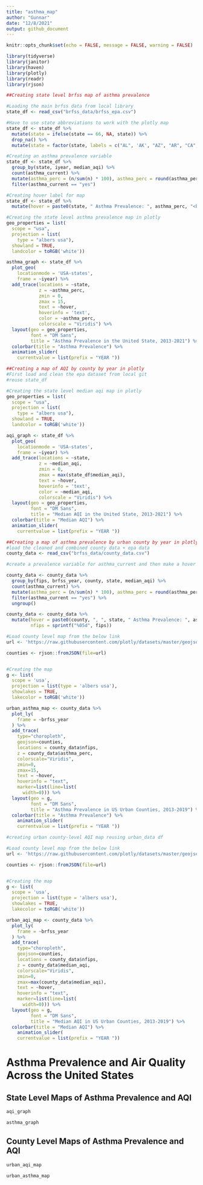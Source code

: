 ```yaml
---
title: "asthma_map"
author: "Gunnar"
date: "12/8/2021"
output: github_document
---
```


```r
knitr::opts_chunk$set(echo = FALSE, message = FALSE, warning = FALSE)
```
```r
library(tidyverse)
library(janitor)
library(haven)
library(plotly)
library(readr)
library(rjson)
```
```r
##Creating state level brfss map of asthma prevalence

#Loading the main brfss data from local library
state_df <- read_csv("brfss_data/brfss_epa.csv")
```
```r
#Have to use state abbreviations to work with the plotly map
state_df <- state_df %>%
  mutate(state = ifelse(state == 66, NA, state)) %>%
  drop_na() %>%
  mutate(state = factor(state, labels = c("AL", 'AK', "AZ", "AR", "CA", "CO", "CT", "DE", "DC", "FL", "GA", "HI", "ID", "IL", "IN", "IA", "KS", "KY", "LA", "ME", "MD", "MA", "MI", "MN", "MS", "MO", "MT", "NE", "NV", "NH", "NJ", "NM", "NY", "NC", "ND", "OH", "OK", "OR", "PA", "RI", "SC", 'SD', 'TN', 'TX', 'UT', 'VT', 'VA', 'WA', 'WV', 'WI', 'WY')))

#Creating an asthma prevalence variable
state_df <- state_df %>%
  group_by(state, iyear, median_aqi) %>%
  count(asthma_current) %>%
  mutate(asthma_perc = (n/sum(n) * 100), asthma_perc = round(asthma_perc, 2)) %>%
  filter(asthma_current == "yes")

#Creating hover label for map
state_df <- state_df %>%
  mutate(hover = paste0(state, " Asthma Prevalence: ", asthma_perc, "<br>", "Median AQI: ", median_aqi))
```

```r
#Creating the state level asthma prevalence map in plotly
geo_properties = list(
  scope = "usa",
  projection = list(
    type = "albers usa"),
  showland = TRUE,
  landcolor = toRGB('white'))

asthma_graph <- state_df %>%
  plot_geo(
    locationmode = 'USA-states',
    frame = ~iyear) %>%
  add_trace(locations = ~state,
            z = ~asthma_perc,
            zmin = 0,
            zmax = 15,
            text = ~hover,
            hoverinfo = 'text',
            color = ~asthma_perc,
            colorscale = "Viridis") %>%
  layout(geo = geo_properties,
         font = "DM Sans",
         title = "Asthma Prevalence in the United State, 2013-2021") %>%
  colorbar(title = "Asthma Prevalence") %>%
  animation_slider(
    currentvalue = list(prefix = "YEAR "))
```
```r
##Creating a map of AQI by county by year in plotly
#First load and clean the epa dataset from local git
#reuse state_df

#Creating the state level median aqi map in plotly
geo_properties = list(
  scope = "usa",
  projection = list(
    type = "albers usa"),
  showland = TRUE,
  landcolor = toRGB('white'))

aqi_graph <- state_df %>%
  plot_geo(
    locationmode = 'USA-states',
    frame = ~iyear) %>%
  add_trace(locations = ~state,
            z = ~median_aqi,
            zmin = 0,
            zmax = max(state_df$median_aqi),
            text = ~hover,
            hoverinfo = 'text',
            color = ~median_aqi,
            colorscale = "Viridis") %>%
  layout(geo = geo_properties,
         font = "DM Sans",
         title = "Median AQI in the United State, 2013-2021") %>%
  colorbar(title = "Median AQI") %>%
  animation_slider(
    currentvalue = list(prefix = "YEAR "))
```
```r
##Creating a map of asthma prevalence by urban county by year in plotly
#load the cleaned and combined county data + epa data
county_data <- read_csv("brfss_data/county_data.csv")
```
```r
#create a prevalence variable for asthma_current and then make a hover label

county_data <- county_data %>%
  group_by(fips, brfss_year, county, state, median_aqi) %>%
  count(asthma_current) %>%
  mutate(asthma_perc = (n/sum(n) * 100), asthma_perc = round(asthma_perc, 2)) %>%
  filter(asthma_current == "yes") %>%
  ungroup()

county_data <- county_data %>%
  mutate(hover = paste0(county, ", ", state, " Asthma Prevalence: ", asthma_perc, "<br>", "Median AQI: ", median_aqi),
         nfips = sprintf("%05d", fips))
```
```r
#Load county level map from the below link
url <- 'https://raw.githubusercontent.com/plotly/datasets/master/geojson-counties-fips.json'

counties <- rjson::fromJSON(file=url)


#Creating the map
g <- list(
  scope = 'usa',
  projection = list(type = 'albers usa'),
  showlakes = TRUE,
  lakecolor = toRGB('white'))

urban_asthma_map <- county_data %>% 
  plot_ly(
    frame = ~brfss_year
  ) %>% 
  add_trace(
    type="choropleth",
    geojson=counties,
    locations = county_data$nfips,
    z = county_data$asthma_perc,
    colorscale="Viridis",
    zmin=0,
    zmax=15,
    text = ~hover,
    hoverinfo = "text",
    marker=list(line=list(
      width=0))) %>%
  layout(geo = g,
         font = "DM Sans",
         title = "Asthma Prevalence in US Urban Counties, 2013-2019") %>%
  colorbar(title = "Asthma Prevalence") %>%
    animation_slider(
    currentvalue = list(prefix = "YEAR "))
```
```r
#creating urban county-level AQI map reusing urban_data df

#Load county level map from the below link
url <- 'https://raw.githubusercontent.com/plotly/datasets/master/geojson-counties-fips.json'

counties <- rjson::fromJSON(file=url)


#Creating the map
g <- list(
  scope = 'usa',
  projection = list(type = 'albers usa'),
  showlakes = TRUE,
  lakecolor = toRGB('white'))

urban_aqi_map <- county_data %>% 
  plot_ly(
    frame = ~brfss_year
  ) %>% 
  add_trace(
    type="choropleth",
    geojson=counties,
    locations = county_data$nfips,
    z = county_data$median_aqi,
    colorscale="Viridis",
    zmin=0,
    zmax=max(county_data$median_aqi),
    text = ~hover,
    hoverinfo = "text",
    marker=list(line=list(
      width=0))) %>%
  layout(geo = g,
         font = "DM Sans",
         title = "Median AQI in US Urban Counties, 2013-2019") %>%
  colorbar(title = "Median AQI") %>%
    animation_slider(
    currentvalue = list(prefix = "YEAR "))
```
# Asthma Prevalence and Air Quality Across the United States

## State Level Maps of Asthma Prevalence and AQI
```r

aqi_graph

asthma_graph
```
## County Level Maps of Asthma Prevalence and AQI

```r

urban_aqi_map

urban_asthma_map
```



